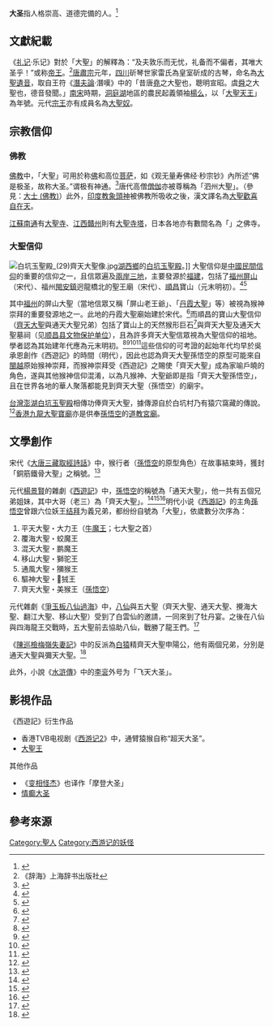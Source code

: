 '''大圣'''指人格崇高、道德完備的人。<ref>{{citeweb|title=大聖 - 教育百科|website=教育雲線上字典|url=https://pedia.cloud.edu.tw/Entry/Detail?title=%E5%A4%A7%E8%81%96&search=%E5%A4%A7%E8%81%96|access-date=2022-01-26|archive-date=2022-01-26|archive-url=https://web.archive.org/web/20220126023344/https://pedia.cloud.edu.tw/Entry/Detail?title=%E5%A4%A7%E8%81%96&search=%E5%A4%A7%E8%81%96}}</ref>

==文獻紀載==
《[[礼记|礼记]]·乐记》對於「大聖」的解釋為：“及夫敦乐而无忧，礼备而不偏者，其唯大圣乎！”或称[[帝王|帝王]]。<ref name=辭海>《辞海》上海辞书出版社</ref>[[唐肅宗|唐肅宗]]元年，[[四川|四川]]斫琴世家雷氏為皇室斫成的古琴，命名為[[大聖遺音|大聖遺音]]，取自王符《[[潛夫論|潛夫論]]·潛嘆》中的「昔唐[[堯|堯]]之大聖也，聰明宣昭。虞[[舜|舜]]之大聖也，德音發聞。」[[南宋|南宋]]時期，[[洞庭湖|洞庭湖]]地區的農民起義領袖[[楊么|楊么]]，以「[[大聖天王|大聖天王]]」為年號。元代[[宗王|宗王]]亦有成員名為[[大聖奴|大聖奴]]。<!--按：「大聖奴」不確定是中文名字，或是蒙古文的音譯選字，需要更多補充資料。-->

== 宗教信仰 ==
=== 佛教 ===
[[佛教|佛教]]中，「大聖」可用於称[[佛|佛]]和高位[[菩萨|菩萨]]，如《观无量寿佛经·秒宗钞》內所述“佛是极圣，故称大圣。”谓极有神通。<ref name=bdencyclopaedia>{{citebook|title=《佛學大辭典》|chapter=【大聖】|chapter-url=https://zh.wikisource.org/wiki/%E4%BD%9B%E5%AD%B8%E5%A4%A7%E8%BE%AD%E5%85%B8/%E5%A4%A7%E8%81%96|author=丁福保|date=1922|quote=（術語）佛之尊號。法華方便品曰：「慧日大聖尊。」妙宗鈔上曰：「佛是極聖，故稱為大。」法華弘傳序曰：「非大聖無由開化。」【又】以名高位之菩薩。無量壽經上曰：「一切大聖神通已達。」淨影疏曰：「大有兩義：一位高名大，二德勝名大，會正為聖。」|access-date=2022-01-31|archive-date=2022-01-31|archive-url=https://web.archive.org/web/20220131172436/https://zh.wikisource.org/wiki/%E4%BD%9B%E5%AD%B8%E5%A4%A7%E8%BE%AD%E5%85%B8/%E5%A4%A7%E8%81%96}}</ref>唐代高僧[[泗州大聖|僧伽]]亦被尊稱為「泗州大聖」。（參見：[[大士_(佛教)|大士 (佛教)]]）此外，[[印度教|印度教]][[象頭神|象頭神]]被佛教所吸收之後，漢文譯名為[[歡喜天|大聖歡喜自在天]]。

[[江蘇|江蘇]][[南通市|南通]]有[[大聖寺|大聖寺]]、[[江西|江西]][[贛州市|贛州]]則有[[大聖寺塔|大聖寺塔]]，日本各地亦有數間名為「{{link-ja|大聖寺 (消歧頁)|大聖寺|大聖寺}}」之佛寺。

=== 大聖信仰 ===
[[File:白坑玉聖殿_(29)齊天大聖像.jpg|thumb]][[湖西鄉|湖西鄉]]的[[白坑玉聖殿|白坑玉聖殿]]。]]
大聖信仰是[[中國民間信仰|中國民間信仰]]的重要的信仰之一，且信眾遍及[[兩岸三地|兩岸三地]]，主要發源於[[福建|福建]]，包括了[[福州|福州]][[屏山_(福州)|屏山]]（宋代）、福州[[閩安鎮|閩安鎮]]迥龍橋北的聖王廟（宋代）、[[順昌縣|順昌]]寶山（元末明初）。<ref>{{citenews|url=https://tw.news.yahoo.com/%E5%AD%AB%E8%A1%8C%E8%80%85%E5%85%B6%E5%AF%A6%E6%98%AF%E9%80%9A%E5%A4%A9%E5%A4%A7%E8%81%96-%E9%9D%9E%E9%BD%8A%E5%A4%A9%E5%A4%A7%E8%81%96-183237239.html?yeystb7t|title=孫行者其實是通天大聖 非齊天大聖|author=洪肇君|date=2011-06-05|access-date=2022-01-30|publisher=旺報|via=Yahoo!奇摩新聞|quote=至於寶山寺上方祖廟的「通天大聖」、「齊天大聖」墓碑，依墓葬規格來看，「齊天大聖」是兄，「通天大聖」是弟。|archive-date=2022-01-30|archive-url=https://web.archive.org/web/20220130083343/https://tw.news.yahoo.com/%E5%AD%AB%E8%A1%8C%E8%80%85%E5%85%B6%E5%AF%A6%E6%98%AF%E9%80%9A%E5%A4%A9%E5%A4%A7%E8%81%96-%E9%9D%9E%E9%BD%8A%E5%A4%A9%E5%A4%A7%E8%81%96-183237239.html?yeystb7t}}</ref><ref>{{citeweb|title=齐天大圣墓与通天大圣墓合葬一处|url=https://new.qq.com/omn/20171224/20171224A0IU7S.html|archive-url=https://web.archive.org/web/20201104092527/https://new.qq.com/omn/20171224/20171224A0IU7S.html|archive-date=2020-11-04}}</ref>

其中[[福州|福州]]的屏山大聖（當地信眾又稱「屏山老王爺」、「[[臨水夫人#配祀神|丹霞大聖]]」等）被視為猴神崇拜的重要發源地之一。此地的丹霞大聖廟始建於宋代。<ref name=yearofmonkey>{{cite news|title=猴年求平安 福建信徒搶拜大聖|url=https://www.chinatimes.com/newspapers/20160225000999-260301?chdtv|publisher=旺報|via=中時電子報|date=2016-02-25|archive-url=https://web.archive.org/web/20201104002851/https://www.chinatimes.com/newspapers/20160225000999-260301?chdtv|archive-date= 2020-11-04}}</ref>而順昌的寶山大聖信仰（[[齊天大聖|齊天大聖]]與通天大聖兄弟）包括了寶山上的天然猴形巨石<ref>{{citeweb|title=孙大圣悟空祖籍福建顺昌？|url=http://view.inews.qq.com/a/FJC201407140092500K|archive-url=https://web.archive.org/web/20201104001239/http://view.inews.qq.com/a/FJC201407140092500K|archive-date=2020-11-04}}</ref>與齊天大聖及通天大聖墓祠（见[[顺昌县文物保护单位|顺昌县文物保护单位]]），且為許多齊天大聖信眾視為大聖信仰的祖地。學者認為其始建年代應為元末明初。<ref>{{citenews|title=傳孫悟空福建順昌人 有其墓|author=洪肇君|url=https://www.chinatimes.com/newspapers/20110605000729-260303|date=2011-06-05|quote=王益民在主樑上發現「大元至正廿三年」鑴刻，陸續又在偏梁、石瓦找到明朝洪武、萬曆以及清朝光緒的刻字，全廟累計有10處足供斷代的鑴刻。|access-date=2022-01-30|archive-date=2022-04-25|archive-url=https://web.archive.org/web/20220425175259/https://www.chinatimes.com/newspapers/20110605000729-260303}}</ref><ref>{{Citeweb|title=千年古县顺昌竟是齐天大圣祖地|url=http://travel.sohu.com/20171124/n523331452.shtml/|archive-url=https://web.archive.org/web/20191003035757/http://travel.sohu.com/20171124/n523331452.shtml/|archive-date=2019-10-03|publisher=搜狐旅游|access-date=2022-01-25}}</ref><ref name=tomb1>{{citenews|title=孫悟空其實叫「通天大聖」 與哥合葬在福建|url=https://www.chinatimes.com/realtimenews/20141124001953-260409|date=2014-11-24|publisher=中時新聞網|via=中時電子報|archive-url=https://web.archive.org/web/20210320183222/https://www.chinatimes.com/realtimenews/20141124001953-260409?chdtv|archive-date=2020-11-11}}</ref><ref name=tomb2>{{Cite web |url=http://www.sohu.com/a/241483487_100178387 |title=你没有听错孙悟空还有5个兄弟姐妹 其中一个叫通天大圣 |access-date=2018-09-04 |archive-date=2019-05-02 |archive-url=https://web.archive.org/web/20190502070148/http://www.sohu.com/a/241483487_100178387 |dead-url=no }}</ref>這些信仰的可考證的起始年代均早於吳承恩創作《西遊記》的時間（明代），因此也{{誰|有學者}}認為齊天大聖孫悟空的原型可能來自[[閩越|閩越]]原始猴神崇拜，而猴神崇拜受《西遊記》之賜使「齊天大聖」成為家喻戶曉的角色，遂與其他猴神信仰混淆，以為凡猴神、大聖爺即是指「齊天大聖孫悟空」，且在世界各地的華人聚落都能見到齊天大聖（孫悟空）的廟宇。

[[台灣|台灣]][[澎湖縣|澎湖]][[白坑玉聖殿|白坑玉聖殿]]相傳功俸齊天大聖，據傳源自於白坑村乃有猿穴窩藏的傳說。<ref>{{Cite book|title=《續修澎湖縣志．卷二．地理志》|last=顏|first=尚文|publisher=澎湖縣政府|year=2005|isbn=9860015104|location=澎湖縣|pages=|language=zh-tw}}</ref>[[香港|香港]][[九龍|九龍]][[大聖寶廟|大聖寶廟]]亦是供奉[[孫悟空|孫悟空]]的[[宮觀|道教宮廟]]。

{{Seealso|孫悟空#庙宇}}

== 文學創作 ==
{{Seealso|孫悟空}}
宋代《[[大唐三藏取經詩話|大唐三藏取經詩話]]》中，猴行者（[[孫悟空|孫悟空]]的原型角色）在故事結束時，獲封「銅筋鐵骨大聖」之稱號。<ref>{{citebook|title=《[[大唐三藏取經詩話|大唐三藏取經詩話]]》|chapter=第十七 〈到陜西王長者妻殺兒処〉|chapter-url=https://zh.wikisource.org/wiki/%E5%A4%A7%E5%94%90%E4%B8%89%E8%97%8F%E5%8F%96%E7%B6%93%E8%A9%A9%E8%A9%B1#%EF%BC%88%E7%AC%AC%E5%85%AB%EF%BC%89|access-date=2022-01-28|archive-date=2022-01-29|archive-url=https://web.archive.org/web/20220129080805/https://zh.wikisource.org/wiki/%E5%A4%A7%E5%94%90%E4%B8%89%E8%97%8F%E5%8F%96%E7%B6%93%E8%A9%A9%E8%A9%B1#%EF%BC%88%E7%AC%AC%E5%85%AB%EF%BC%89}}</ref>

元代[[楊景賢|楊景賢]]的雜劇《[[西遊記_(雜劇)|西遊記]]》中，[[孫悟空|孫悟空]]的稱號為「通天大聖」，他一共有五個兄弟姐妹，其中大哥（老三）為「齊天大聖」。<ref>{{Citebook|title=《[[西遊記_(雜劇)|楊東來先生批評西游記]]》|chapter=第三本第九折〈神佛降孫〉|author=[[楊景賢|楊景賢]]|quote=小聖弟兄、姊妹五人，大姊[[驪山老母|驪山老母]]，二妹[[無支祁|巫枝祗]]聖母，大兄齊天大聖，小聖通天大聖，三弟耍耍三郎。|chapter-url=https://zh.wikisource.org/wiki/%E6%A5%8A%E6%9D%B1%E4%BE%86%E5%85%88%E7%94%9F%E6%89%B9%E8%A9%95%E8%A5%BF%E6%B8%B8%E8%A8%98/%E7%AC%AC3%E6%9C%AC#%E7%AC%AC%E4%B9%9D%E6%8A%98%E7%A5%9E%E4%BD%9B%E9%99%8D%E5%AD%AB|access-date=2022-01-26|archive-date=2022-01-31|archive-url=https://web.archive.org/web/20220131214642/https://zh.wikisource.org/wiki/%E6%A5%8A%E6%9D%B1%E4%BE%86%E5%85%88%E7%94%9F%E6%89%B9%E8%A9%95%E8%A5%BF%E6%B8%B8%E8%A8%98/%E7%AC%AC3%E6%9C%AC#%E7%AC%AC%E4%B9%9D%E6%8A%98%E7%A5%9E%E4%BD%9B%E9%99%8D%E5%AD%AB}}</ref><ref name=tomb1>{{citenews|title=孫悟空其實叫「通天大聖」 與哥合葬在福建|url=https://www.chinatimes.com/realtimenews/20141124001953-260409|date=2014-11-24|publisher=中時新聞網|via=中時電子報|archive-url=https://web.archive.org/web/20210320183222/https://www.chinatimes.com/realtimenews/20141124001953-260409?chdtv|archive-date=2020-11-11}}</ref><ref name=tomb2>{{Cite web |url=http://www.sohu.com/a/241483487_100178387 |title=你没有听错孙悟空还有5个兄弟姐妹 其中一个叫通天大圣 |access-date=2018-09-04 |archive-date=2019-05-02 |archive-url=https://web.archive.org/web/20190502070148/http://www.sohu.com/a/241483487_100178387 |dead-url=no }}</ref>明代小说《[[西游記|西游記]]》的主角[[孫悟空|孫悟空]]曾跟六位妖王[[结拜|结拜]]为義兄弟，都纷纷自號為「大聖」，依歲數分次序為：
# 平天大聖・大力王（[[牛魔王|牛魔王]]；七大聖之首）
# 覆海大聖・蛟魔王
# 混天大聖・鹏魔王
# 移山大聖・獅驼王
# 通風大聖・獼猴王
# 驅神大聖・𤟹狨王
# 齊天大聖・美猴王（[[孫悟空|孫悟空]]）

元代雜劇《[[爭玉板八仙過海|爭玉板八仙過海]]》中，[[八仙|八仙]]與五大聖（齊天大聖、通天大聖、攪海大聖、翻江大聖、移山大聖）受到了白雲仙的邀請，一同來到了牡丹宴。之後在八仙與四海龍王交戰時，五大聖前去協助八仙，戰勝了龍王們。<ref>{{Cite web|url= http://www.fengshuino1.com/article/06st/html/fe-st20000302a.html |title= 爭玉板八仙過海|accessdate=2010-05-13|deadlinkdate =2017年10月|archiveurl   = https://web.archive.org/web/20101207011001/http://www.fengshuino1.com/article/06st/html/fe-st20000302a.html|archivedate=2010-12-07}}</ref>

《[[清平山堂話本|陳巡檢梅嶺失妻記]]》中的反派為[[白猿|白猿]]精齊天大聖申陽公，他有兩個兄弟，分別是通天大聖與彌天大聖。<ref>{{citebook|title=《[[清平山堂話本|清平山堂話本]]》|author=[[洪楩|洪楩]]|chapter=〈陳巡檢梅嶺失妻記〉|chapter-url=https://zh.wikisource.org/wiki/%E6%B8%85%E5%B9%B3%E5%B1%B1%E5%A0%82%E8%A9%B1%E6%9C%AC/12|quote=且說梅嶺之北有一洞，名曰中陽洞，洞中有一怪，號曰白巾公，乃猢猻精也。弟兄三人：一個是通天大聖，一個是彌天大聖，一個是齊天大聖。小妹便是泗洲聖母。這齊天大聖神通廣大，變化多端，能降各洞山魈，管領諸山猛獸，興妖作法，攝偷可意佳人，嘯月吟風，醉飲非凡美酒，與天地齊休，日月同長。|access-date=2022-01-29|archive-date=2022-04-25|archive-url=https://web.archive.org/web/20220425121349/https://zh.wikisource.org/wiki/%E6%B8%85%E5%B9%B3%E5%B1%B1%E5%A0%82%E8%A9%B1%E6%9C%AC/12}}</ref>

此外，小說《[[水滸傳|水滸傳]]》中的[[李衮|李衮]]外号为「飞天大圣」。

==影視作品==
; 《西遊記》衍生作品
*香港TVB电视剧《[[西遊記（貳）|西游记2]]》中，通臂猿猴自称“超天大圣”。
*[[大聖王|大聖王]]

; 其他作品
*《[[变相怪杰|变相怪杰]]》也译作「摩登大圣」
*[[情癫大圣|情癫大圣]]

==參考來源==
{{wikisource|西遊記/第004回}}
<div class="references-small">
<references />
</div>

{{西游记}}
[[Category:聖人|Category:聖人]]
[[Category:西游记的妖怪|Category:西游记的妖怪]]